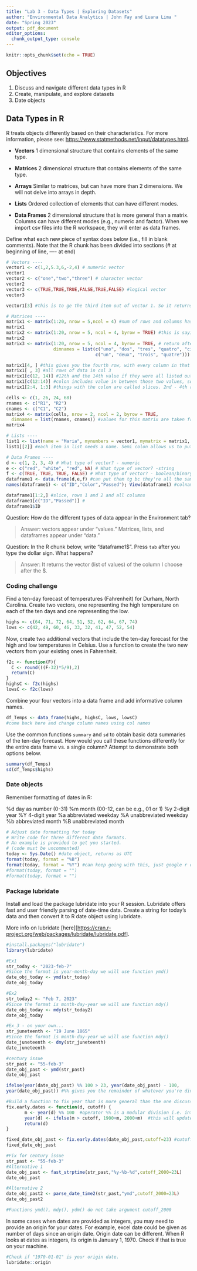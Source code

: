 ```yaml
---
title: "Lab 3 - Data Types | Exploring Datasets"
author: "Environmental Data Analytics | John Fay and Luana Lima "
date: "Spring 2023"
output: pdf_document
editor_options: 
  chunk_output_type: console
---
```


```r
knitr::opts_chunk$set(echo = TRUE)
```

## Objectives

1.  Discuss and navigate different data types in R
2.  Create, manipulate, and explore datasets
3.  Date objects

## Data Types in R

R treats objects differently based on their characteristics. For more information, please see: <https://www.statmethods.net/input/datatypes.html>.

-   **Vectors** 1 dimensional structure that contains elements of the same type.

-   **Matrices** 2 dimensional structure that contains elements of the same type.

-   **Arrays** Similar to matrices, but can have more than 2 dimensions. We will not delve into arrays in depth.

-   **Lists** Ordered collection of elements that can have different modes.

-   **Data Frames** 2 dimensional structure that is more general than a matrix. Columns can have different modes (e.g., numeric and factor). When we import csv files into the R workspace, they will enter as data frames.

Define what each new piece of syntax does below (i.e., fill in blank comments). Note that the R chunk has been divided into sections (\# at beginning of line, ---- at end)

```r
# Vectors ----
vector1 <- c(1,2,5.3,6,-2,4) # numeric vector
vector1
vector2 <- c("one","two","three") # character vector
vector2
vector3 <- c(TRUE,TRUE,TRUE,FALSE,TRUE,FALSE) #logical vector
vector3

vector1[3] #this is to ge the third item out of vector 1. So it returns 5.3 in the console.

# Matrices ----
matrix1 <- matrix(1:20, nrow = 5,ncol = 4) #num of rows and columns has to equate to num of items in your matrix 
matrix1
matrix2 <- matrix(1:20, nrow = 5, ncol = 4, byrow = TRUE) #this is saying enter these by row. So it counts up by row.
matrix2
matrix3 <- matrix(1:20, nrow = 5, ncol = 4, byrow = TRUE, # return after comma continues the line
                  dimnames = list(c("uno", "dos", "tres", "quatro", "cinco"), 
                                  c("un", "deux", "trois", "quatre"))) #this gives the column and row names

matrix1[4, ] #this gives you the fourth row, with every column in that row
matrix1[ , 3] #all rows of data in col 3
matrix1[c(12, 14)] #12th and the 14th value if they were all listed out. 
matrix1[c(12:14)] #colon includes value in between those two values, so 12th THROUGH 14th item
matrix1[2:4, 1:3] #things with the colon are called slices. 2nd - 4th row, and 1st - 3rd column.

cells <- c(1, 26, 24, 68)
rnames <- c("R1", "R2")
cnames <- c("C1", "C2") 
matrix4 <- matrix(cells, nrow = 2, ncol = 2, byrow = TRUE,
  dimnames = list(rnames, cnames)) #values for this matrix are taken from the cells
matrix4

# Lists ---- 
list1 <- list(name = "Maria", mynumbers = vector1, mymatrix = matrix1, age = 5.3); list1
list1[[2]] #each item in list needs a name. Semi colon allows us to put two commands on one line in r.

# Data Frames ----
d <- c(1, 2, 3, 4) # What type of vector? - numeric
e <- c("red", "white", "red", NA) # What type of vector? -string
f <- c(TRUE, TRUE, TRUE, FALSE) # What type of vector? - boolean/binary
dataframe1 <- data.frame(d,e,f) #can put them tg bc they're all the same length
names(dataframe1) <- c("ID","Color","Passed"); View(dataframe1) #colnames also works 

dataframe1[1:2,] #slice, rows 1 and 2 and all columns 
dataframe1[c("ID","Passed")] #
dataframe1$ID

```

Question: How do the different types of data appear in the Environment tab?

> Answer: vectors appear under "values." Matrices, lists, and dataframes appear under "data."

Question: In the R chunk below, write "dataframe1\$". Press `tab` after you type the dollar sign. What happens?

> Answer: It returns the vector (list of values) of the column I choose after the $.

### Coding challenge

Find a ten-day forecast of temperatures (Fahrenheit) for Durham, North Carolina. Create two vectors, one representing the high temperature on each of the ten days and one representing the low.

```r
highs <- c(64, 71, 72, 64, 51, 52, 62, 64, 67, 74)
lows <- c(42, 49, 60, 46, 33, 32, 41, 47, 52, 54)

```

Now, create two additional vectors that include the ten-day forecast for the high and low temperatures in Celsius. Use a function to create the two new vectors from your existing ones in Fahrenheit.

```r
f2c <- function(F){
  C <- round(((F-32)*5/9),2)
  return(C)
}
highsC <- f2c(highs)
lowsC <- f2c(lows)

```

Combine your four vectors into a data frame and add informative column names.

```r
df_Temps <- data_frame(highs, highsC, lows, lowsC)
#come back here and change column names using col names 

```

Use the common functions `summary` and `sd` to obtain basic data summaries of the ten-day forecast. How would you call these functions differently for the entire data frame vs. a single column? Attempt to demonstrate both options below.

```r
summary(df_Temps)
sd(df_Temps$highs)

```

### Date objects

Remember formatting of dates in R:

%d day as number (0-31) %m month (00-12, can be e.g., 01 or 1) %y 2-digit year %Y 4-digit year %a abbreviated weekday %A unabbreviated weekday %b abbreviated month %B unabbreviated month

```r
# Adjust date formatting for today
# Write code for three different date formats. 
# An example is provided to get you started.
# (code must be uncommented)
today <- Sys.Date() #date object, returns as UTC
format(today, format = "%B")
format(today, format = "%Y") #can keep going with this, just google r date formats
#format(today, format = "")
#format(today, format = "")

```

### Package lubridate

Install and load the package lubridate into your R session. Lubridate offers fast and user friendly parsing of date-time data. Create a string for today's data and then convert it to R date object using lubridate.

More info on lubridate [here][<https://cran.r-project.org/web/packages/lubridate/lubridate.pdf>].

```r
#install.packages("lubridate")
library(lubridate)

#Ex1
str_today <- "2023-feb-7"
#Since the format is year-month-day we will use function ymd()
date_obj_today <- ymd(str_today)
date_obj_today

#Ex2
str_today2 <- "Feb 7, 2023"
#Since the format is month-day-year we will use function mdy()
date_obj_today <- mdy(str_today2)
date_obj_today

#Ex_3 - on your own...
str_juneteenth <- "19 June 1865"
#Since the format is month-day-year we will use function mdy()
date_juneteenth <- dmy(str_juneteenth)
date_juneteenth
```

```r
#century issue
str_past <- "55-feb-3"
date_obj_past <- ymd(str_past)
date_obj_past

ifelse(year(date_obj_past) %% 100 > 23, year(date_obj_past) - 100,
year(date_obj_past)) #%% gives you the remainder of whatever you're dividing, in this case div by 100 

#Build a function to fix year that is more general than the one discussed in the lesson
fix.early.dates <- function(d, cutoff) {
       m <- year(d) %% 100  #operator %% is a modular division i.e. integer-divide year(d) by 100 and returns the remainder 
       year(d) <- ifelse(m > cutoff, 1900+m, 2000+m)  #this will update year(d), year() is a function that returns the year for a data object
       return(d)
}

fixed_date_obj_past <- fix.early.dates(date_obj_past,cutoff=23) #cutoff could be the current year to be more general or any other depending on data set 
fixed_date_obj_past
```

```r
#Fix for century issue
str_past <- "55-feb-3"
#Alternative 1
date_obj_past <- fast_strptime(str_past,"%y-%b-%d",cutoff_2000=23L)
date_obj_past

#Alternative 2
date_obj_past2 <- parse_date_time2(str_past,"ymd",cutoff_2000=23L)
date_obj_past2

#Functions ymd(), mdy(), ydm() do not take argument cutoff_2000
```

In some cases when dates are provided as integers, you may need to provide an origin for your dates. For example, excel date could be given as number of days since an origin date. Origin date can be different. When R looks at dates as integers, its origin is January 1, 1970. Check if that is true on your machine.

```r
#Check if "1970-01-01" is your origin date.
lubridate::origin

```

